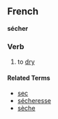==French==
'''sécher'''

===Verb===
# to [[dry]]
====Related Terms====
*[[sec]]
*[[sécheresse]]
*[[sèche]]
